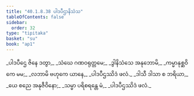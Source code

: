 ```yaml
---
title: "40.1.8.38 ပါဒပီဌာနိသံသ"
tableOfContents: false
sidebar:
  order: 32
type: "tipitaka"
basket: "su"
book: "ap1"
---
```



<DynamicBreadcrumb />

<Division number="189" book="ap1">

<Paragraph number="4486" type="verses" book="ap1">
_ပါဒပီဌေ ဇိနေ ဒတွာ,_  
_သံဃေ ဂဏဝရုတ္တမေ;_  
_ဒွါနိသံသေ အနုဘောမိ,_  
_ကမ္မာနုစ္ဆဝိကေ မမ;_  
_လဘာမိ ဗဟုကေ ယာနေ,_  
_ပါဒပီဌဿိဒံ ဖလံ._  

</Paragraph>

</Division>
<Division number="190" book="ap1">

<Paragraph number="4487" type="verses" book="ap1">
_ဒါသီ ဒါသာ စ ဘရိယာ,_  
_ယေ စညေ အနုဇီဝိနော;_  
_သမ္မာ ပရိစရန္တေ မံ,_  
_ပါဒပီဌဿိဒံ ဖလံ._
</Paragraph>
</Division>